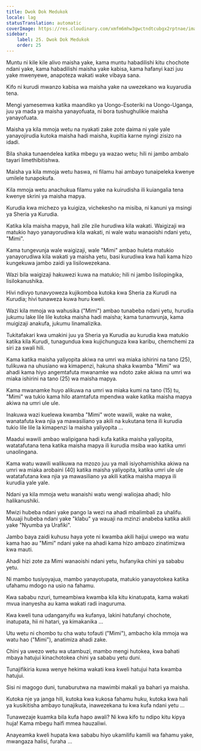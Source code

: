 ```yaml
---
title: Dwok Dok Medukok
locale: lag
statusTranslation: automatic
coverImage: https://res.cloudinary.com/xmfm6mhw3gwctndtcubgx2rptnae/image/upload/v1740468922/small_cover_tratado_de_psicologia_revolucionaria_a4c0dca4e0.webp
sidebar:
    label: 25. Dwok Dok Medukok
    order: 25
---
```

Muntu ni kile kile alivo maisha yake, kama muntu habadilishi kitu chochote ndani yake, kama habadilishi maisha yake kabisa, kama hafanyi kazi juu yake mwenyewe, anapoteza wakati wake vibaya sana.

Kifo ni kurudi mwanzo kabisa wa maisha yake na uwezekano wa kuyarudia tena.

Mengi yamesemwa katika maandiko ya Uongo-Esoteriki na Uongo-Uganga, juu ya mada ya maisha yanayofuata, ni bora tushughulikie maisha yanayofuata.

Maisha ya kila mmoja wetu na nyakati zake zote daima ni yale yale yanayojirudia kutoka maisha hadi maisha, kupitia karne nyingi zisizo na idadi.

Bila shaka tunaendelea katika mbegu ya wazao wetu; hili ni jambo ambalo tayari limethibitishwa.

Maisha ya kila mmoja wetu haswa, ni filamu hai ambayo tunaipeleka kwenye umilele tunapokufa.

Kila mmoja wetu anachukua filamu yake na kuirudisha ili kuiangalia tena kwenye skrini ya maisha mapya.

Kurudia kwa michezo ya kuigiza, vichekesho na misiba, ni kanuni ya msingi ya Sheria ya Kurudia.

Katika kila maisha mapya, hali zile zile hurudiwa kila wakati. Waigizaji wa matukio hayo yanayorudiwa kila wakati, ni wale watu wanaoishi ndani yetu, "Mimi".

Kama tungevunja wale waigizaji, wale "Mimi" ambao huleta matukio yanayorudiwa kila wakati ya maisha yetu, basi kurudiwa kwa hali kama hizo kungekuwa jambo zaidi ya lisilowezekana.

Wazi bila waigizaji hakuwezi kuwa na matukio; hili ni jambo lisilopingika, lisilokanushika.

Hivi ndivyo tunavyoweza kujikomboa kutoka kwa Sheria za Kurudi na Kurudia; hivi tunaweza kuwa huru kweli.

Wazi kila mmoja wa wahusika ("Mimi") ambao tunabeba ndani yetu, hurudia jukumu lake lile lile kutoka maisha hadi maisha; kama tunamvunja, kama muigizaji anakufa, jukumu linamalizika.

Tukitafakari kwa umakini juu ya Sheria ya Kurudia au kurudia kwa matukio katika kila Kurudi, tunagundua kwa kujichunguza kwa karibu, chemchemi za siri za swali hili.

Kama katika maisha yaliyopita akiwa na umri wa miaka ishirini na tano (25), tulikuwa na uhusiano wa kimapenzi, hakuna shaka kwamba "Mimi" wa ahadi kama hiyo angemtafuta mwanamke wa ndoto zake akiwa na umri wa miaka ishirini na tano (25) wa maisha mapya.

Kama mwanamke huyo alikuwa na umri wa miaka kumi na tano (15) tu, "Mimi" wa tukio kama hilo atamtafuta mpendwa wake katika maisha mapya akiwa na umri ule ule.

Inakuwa wazi kuelewa kwamba "Mimi" wote wawili, wake na wake, wanatafuta kwa njia ya mawasiliano ya akili na kukutana tena ili kurudia tukio lile lile la kimapenzi la maisha yaliyopita ...

Maadui wawili ambao walipigana hadi kufa katika maisha yaliyopita, watatafutana tena katika maisha mapya ili kurudia msiba wao katika umri unaolingana.

Kama watu wawili walikuwa na mzozo juu ya mali isiyohamishika akiwa na umri wa miaka arobaini (40) katika maisha yaliyopita, katika umri ule ule watatafutana kwa njia ya mawasiliano ya akili katika maisha mapya ili kurudia yale yale.

Ndani ya kila mmoja wetu wanaishi watu wengi waliojaa ahadi; hilo halikanushiki.

Mwizi hubeba ndani yake pango la wezi na ahadi mbalimbali za uhalifu. Muuaji hubeba ndani yake "klabu" ya wauaji na mzinzi anabeba katika akili yake "Nyumba ya Urafiki".

Jambo baya zaidi kuhusu haya yote ni kwamba akili haijui uwepo wa watu kama hao au "Mimi" ndani yake na ahadi kama hizo ambazo zinatimizwa kwa mauti.

Ahadi hizi zote za Mimi wanaoishi ndani yetu, hufanyika chini ya sababu yetu.

Ni mambo tusiyoyajua, mambo yanayotupata, matukio yanayotokea katika ufahamu mdogo na usio na fahamu.

Kwa sababu nzuri, tumeambiwa kwamba kila kitu kinatupata, kama wakati mvua inanyesha au kama wakati radi inaguruma.

Kwa kweli tuna udanganyifu wa kufanya, lakini hatufanyi chochote, inatupata, hii ni hatari, ya kimakanika ...

Utu wetu ni chombo tu cha watu tofauti ("Mimi"), ambacho kila mmoja wa watu hao ("Mimi"), anatimiza ahadi zake.

Chini ya uwezo wetu wa utambuzi, mambo mengi hutokea, kwa bahati mbaya hatujui kinachotokea chini ya sababu yetu duni.

Tunajifikiria kuwa wenye hekima wakati kwa kweli hatujui hata kwamba hatujui.

Sisi ni magogo duni, tunaburutwa na mawimbi makali ya bahari ya maisha.

Kutoka nje ya janga hili, kutoka kwa kukosa fahamu huku, kutoka kwa hali ya kusikitisha ambayo tunajikuta, inawezekana tu kwa kufa ndani yetu ...

Tunawezaje kuamka bila kufa hapo awali? Ni kwa kifo tu ndipo kitu kipya huja! Kama mbegu haifi mmea hauzaliwi.

Anayeamka kweli hupata kwa sababu hiyo ukamilifu kamili wa fahamu yake, mwangaza halisi, furaha ...

